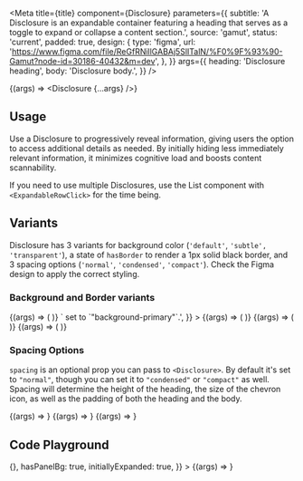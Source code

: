 

<Meta
  title={title}
  component={Disclosure}
  parameters={{
    subtitle:
      'A Disclosure is an expandable container featuring a heading that serves as a toggle to expand or collapse a content section.',
    source: 'gamut',
    status: 'current',
    padded: true,
    design: {
      type: 'figma',
      url:
        'https://www.figma.com/file/ReGfRNillGABAj5SlITalN/%F0%9F%93%90-Gamut?node-id=30186-40432&m=dev',
    },
  }}
  args={{
    heading: 'Disclosure heading',
    body: 'Disclosure body.',
  }}
/>

<Story name="Disclosure">{(args) => <Disclosure {...args} />}</Story>

## Usage

Use a Disclosure to progressively reveal information, giving users the option to access additional details as needed. By initially hiding less immediately relevant information, it minimizes cognitive load and boosts content scannability.

If you need to use multiple Disclosures, use the List component with `<ExpandableRowClick>` for the time being.

## Variants

Disclosure has 3 variants for background color (`'default'`, `'subtle', 'transparent'`), a state of `hasBorder` to render a 1px solid black border, and 3 spacing options (`'normal'`, `'condensed'`, `'compact'`). Check the Figma design to apply the correct styling.

### Background and Border variants

<Canvas>
  <Story
    name="default"
    args={{
      heading: 'default',
      body: 'Uses `background`',
    }}
  >
    {(args) => (
      <BackgroundWithPadding bg="background-primary" hasBorder>
        <Disclosure {...args} />
      </BackgroundWithPadding>
    )}
  </Story>
</Canvas>

<Canvas>
  <Story
    name="subtleBgBordered"
    args={{
      variant: 'subtle',
      heading: 'subtle',
      body:
        'Uses `background-selected`. For this example there is a `<Background>` set to `"background-primary"`.',
    }}
  >
    {(args) => (
      <BackgroundWithPadding bg="background-primary">
        <Disclosure {...args} />
      </BackgroundWithPadding>
    )}
  </Story>
</Canvas>

<Canvas>
  <Story
    name="transparent"
    args={{
      variant: 'transparent',
      heading: 'transparent',
      body:
        'Notice the border and it uses `background-current` to inherit the existing background color.',
    }}
  >
    {(args) => (
      <BackgroundWithPadding bg="background-primary">
        <Disclosure {...args} />
      </BackgroundWithPadding>
    )}
  </Story>
</Canvas>

<Canvas>
  <Story
    name="hasBorder"
    args={{
      heading: 'hasBorder (set to false)',
      body: 'This is a `default` variant without a border',
      hasBorder: false,
    }}
  >
    {(args) => (
      <BackgroundWithPadding bg="background-primary" hasBorder>
        <Disclosure {...args} />
      </BackgroundWithPadding>
    )}
  </Story>
</Canvas>

### Spacing Options

`spacing` is an optional prop you can pass to `<Disclosure>`. By default it's set to `"normal"`, though you can set it to `"condensed"` or `"compact"` as well. Spacing will determine the height of the heading, the size of the chevron icon, as well as the padding of both the heading and the body.

<Canvas>
  <Story
    name="Normal spacing"
    args={{
      heading: 'Normal spacing',
      body:
        'Lorem ipsum dolor sit amet consectetur. Ut consectetur adipiscing a donec sed volutpat. Tempor risus rhoncus quisque vel sit mattis. Accumsan vel posuere tortor sit mattis augue congue sit.',
    }}
  >
    {(args) => <Disclosure {...args} />}
  </Story>
</Canvas>

<Canvas>
  <Story
    name="Condensed spacing"
    args={{
      heading: 'Condensed spacing',
      body:
        'Lorem ipsum dolor sit amet consectetur. Ut consectetur adipiscing a donec sed volutpat. Tempor risus rhoncus quisque vel sit mattis. Accumsan vel posuere tortor sit mattis augue congue sit.',
      spacing: 'condensed',
    }}
  >
    {(args) => <Disclosure {...args} />}
  </Story>
</Canvas>

<Canvas>
  <Story
    name="Compact spacing"
    args={{
      heading: 'Compact spacing',
      body:
        'Lorem ipsum dolor sit amet consectetur. Ut consectetur adipiscing a donec sed volutpat. Tempor risus rhoncus quisque vel sit mattis. Accumsan vel posuere tortor sit mattis augue congue sit.',
      spacing: 'compact',
    }}
  >
    {(args) => <Disclosure {...args} />}
  </Story>
</Canvas>

## Code Playground

<Canvas>
  <Story
    name="Disclosure Playground"
    args={{
      heading: "All the fixin's",
      body: ConstrainedText,
      overline: 'overline is text-secondary and fontFamily: accent',
      subheading: 'subheading is text-secondary',
      ctaText: 'Optional button - must include a callback!',
      ctaCallback: () => {},
      hasPanelBg: true,
      initiallyExpanded: true,
    }}
  >
    {(args) => <Disclosure {...args} />}
  </Story>
</Canvas>

<PropsTable story="Disclosure Playground" />

